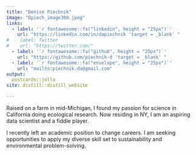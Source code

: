 ```yaml
---
title: "Denise Piechnik"
image: "Dpiech_image300.jpeg"
links:
  - label: '`r fontawesome::fa("linkedin", height = "25px")`'
    url: "https://linkedin.com/in/dapiechnik 'target = _blank' "
#  - label: Twitter
#    url: "https://twitter.com/"
  - label: '`r fontawesome::fa("github", height = "25px")`'
    url: "https://github.com/piechnik-d 'target = _blank' "
  - label: '`r fontawesome::fa("envelope", height = "25px")`'
    url: "mailto:piechnik.da@gmail.com"
output:
  postcards::jolla
site: distill::distill_website

---
```

 
Raised on a farm in mid-Michigan, I found my passion for science in California doing ecological research.  Now residing in NY, I am an aspiring data scientist and a fiddle player.  

I recently left an academic position to change careers. I am seeking opportunities to apply my diverse skill set to sustainability and environmental problem-solving.
